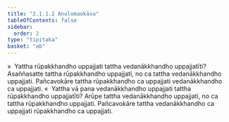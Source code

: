 ```yaml
---
title: "2.1.1.2 Anulomaokāsa"
tableOfContents: false
sidebar:
  order: 2
type: "tipitaka"
basket: "ab"
---
```



<DynamicBreadcrumb />

<Division number="51">

<Paragraph number="494">
»  Yattha rūpakkhandho uppajjati tattha vedanākkhandho uppajjatīti?
</Paragraph>

<Paragraph number="495">
Asaññasatte tattha rūpakkhandho uppajjati, no ca tattha vedanākkhandho uppajjati. Pañcavokāre tattha rūpakkhandho ca uppajjati vedanākkhandho ca uppajjati.
</Paragraph>

<Paragraph number="496">
«  Yattha vā pana vedanākkhandho uppajjati tattha rūpakkhandho uppajjatīti?
</Paragraph>

<Paragraph number="497">
Arūpe tattha vedanākkhandho uppajjati, no ca tattha rūpakkhandho uppajjati. Pañcavokāre tattha vedanākkhandho ca uppajjati rūpakkhandho ca uppajjati.
</Paragraph>
</Division>